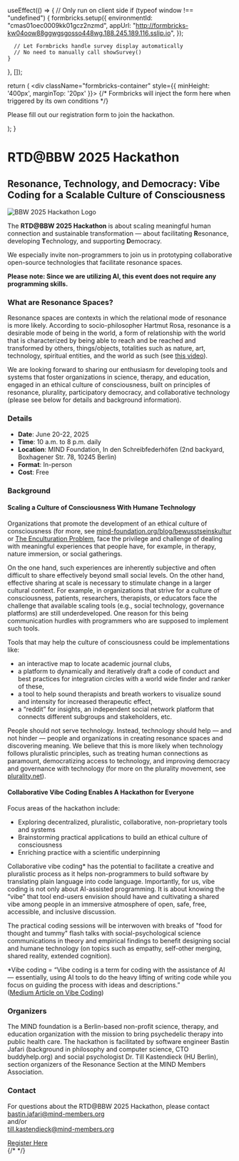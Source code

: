 
  useEffect(() => {
    // Only run on client side
    if (typeof window !== "undefined") {
      formbricks.setup({
        environmentId: "cmas01oec0009kk01gcz2nzmd",
        appUrl: "http://formbricks-kw04oow88ggwgsgosso448wg.188.245.189.116.sslip.io",
      });
      
      // Let Formbricks handle survey display automatically
      // No need to manually call showSurvey()
    }
  }, []);

  return (
    <div className="formbricks-container" style={{ minHeight: '400px', marginTop: '20px' }}>
      {/* Formbricks will inject the form here when triggered by its own conditions */}
      <p>Please fill out our registration form to join the hackathon.</p>
    </div>
  );
}

# RTD@BBW 2025 Hackathon

## Resonance, Technology, and Democracy: Vibe Coding for a Scalable Culture of Consciousness

<div style={{display: 'flex', justifyContent: 'center', margin: '2rem 0'}}>
  <Image 
    src="/images/bbw_rtd_hackathon_header_20250620.png" 
    alt="BBW 2025 Hackathon Logo" 
    width={500} 
    height={500} 
    style={{maxWidth: '100%', height: 'auto'}}
  />
</div>

The **RTD@BBW 2025 Hackathon** is about scaling meaningful human connection and sustainable transformation — about facilitating **R**esonance, developing **T**echnology, and supporting **D**emocracy.

We especially invite non-programmers to join us in prototyping collaborative open-source technologies that facilitate resonance spaces.

**Please note: Since we are utilizing AI, this event does not require any programming skills.**

### What are Resonance Spaces?

Resonance spaces are contexts in which the relational mode of resonance is more likely. According to socio-philosopher Hartmut Rosa, resonance is a desirable mode of being in the world, a form of relationship with the world that is characterized by being able to reach and be reached and transformed by others, things/objects, totalities such as nature, art, technology, spiritual entities, and the world as such (see [this video](https://www.youtube.com/watch?v=HuXsoK7y1FQ)).

We are looking forward to sharing our enthusiasm for developing tools and systems that foster organizations in science, therapy, and education, engaged in an ethical culture of consciousness, built on principles of resonance, plurality, participatory democracy, and collaborative technology (please see below for details and background information).

### Details

- **Date**: June 20-22, 2025
- **Time**: 10 a.m. to 8 p.m. daily
- **Location**: MIND Foundation, In den Schreibfederhöfen (2nd backyard, Boxhagener Str. 78, 10245 Berlin)
- **Format**: In-person
- **Cost**: Free

### Background

#### Scaling a Culture of Consciousness With Humane Technology

Organizations that promote the development of an ethical culture of consciousness (for more, see [mind-foundation.org/blog/bewusstseinskultur](https://www.mind-foundation.org/blog/bewusstseinskultur) or [The Enculturation Problem](https://academic.oup.com/book/58175/chapter-abstract/480356539), face the privilege and challenge of dealing with meaningful experiences that people have, for example, in therapy, nature immersion, or social gatherings.

On the one hand, such experiences are inherently subjective and often difficult to share effectively beyond small social levels. On the other hand, effective sharing at scale is necessary to stimulate change in a larger cultural context. For example, in organizations that strive for a culture of consciousness, patients, researchers, therapists, or educators face the challenge that available scaling tools (e.g., social technology, governance platforms) are still underdeveloped. One reason for this being communication hurdles with programmers who are supposed to implement such tools.

Tools that may help the culture of consciousness could be implementations like:

- an interactive map to locate academic journal clubs,  
- a platform to dynamically and iteratively draft a code of conduct and best practices for integration circles with a world wide finder and ranker of these, 
- a tool to help sound therapists and breath workers to visualize sound and intensity for increased therapeutic effect,  
- a “reddit” for insights, an independent social network platform that connects different subgroups and stakeholders, etc.

People should not serve technology. Instead, technology should help — and not hinder — people and organizations in creating resonance spaces and discovering meaning. We believe that this is more likely when technology follows pluralistic principles, such as treating human connections as paramount, democratizing access to technology, and improving democracy and governance with technology (for more on the plurality movement, see [plurality.net](http://plurality.net)).

#### Collaborative Vibe Coding Enables A Hackathon for Everyone

Focus areas of the hackathon include:  

- Exploring decentralized, pluralistic, collaborative, non-proprietary tools and systems   
- Brainstorming practical applications to build an ethical culture of consciousness   
- Enriching practice with a scientific underpinning

Collaborative vibe coding\* has the potential to facilitate a creative and pluralistic process as it helps non-programmers to build software by translating plain language into code language. Importantly, for us, vibe coding is not only about AI-assisted programming. It is about knowing the “vibe” that tool end-users envision should have and cultivating a shared vibe among people in an immersive atmosphere of open, safe, free, accessible, and inclusive discussion.

The practical coding sessions will be interwoven with breaks of "food for thought and tummy" flash talks with social-psychological science communications in theory and empirical findings to benefit designing social and humane technology (on topics such as empathy, self-other merging, shared reality, extended cognition).

\*Vibe coding \= “Vibe coding is a term for coding with the assistance of AI — essentially, using AI tools to do the heavy lifting of writing code while you focus on guiding the process with ideas and descriptions.”  
([Medium Article on Vibe Coding](https://medium.com/@niall.mcnulty/vibe-coding-b79a6d3f0caa))

### Organizers

The MIND foundation is a Berlin-based non-profit science, therapy, and education organization with the mission to bring psychedelic therapy into public health care. The hackathon is facilitated by software engineer Bastin Jafari (background in philosophy and computer science, CTO buddyhelp.org) and social psychologist Dr. Till Kastendieck (HU Berlin), section organizers of the Resonance Section at the MIND Members Association.

### Contact

For questions about the RTD@BBW 2025 Hackathon, please contact  
[bastin.jafari@mind-members.org](mailto:bastin.jafari@mind-members.org)  
and/or  
[till.kastendieck@mind-members.org](mailto:till.kastendieck@mind-members.org)


<div style={{ display: 'flex', justifyContent: 'center', margin: '2rem 0' }}>
  <a href="https://register.socialresonance.org/s/cmas0zmm1000xkk0157evijh7" style={{ padding: '12px 24px', background: '#0066cc', color: 'white', borderRadius: '4px', textDecoration: 'none', fontWeight: 'bold', fontSize: '1.2rem' }}>Register Here</a>
</div>
{/* <FormbricksForm /> */}
